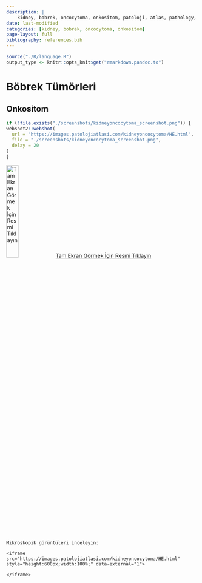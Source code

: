```yaml
---
description: |
    kidney, bobrek, oncocytoma, onkositom, patoloji, atlas, pathology, whole slide image
date: last-modified
categories: [kidney, bobrek, oncocytoma, onkositom]
page-layout: full
bibliography: references.bib
---
```


```r

source("./R/language.R")
output_type <- knitr::opts_knit$get("rmarkdown.pandoc.to")

```

# Böbrek Tümörleri {#sec-bobrek-tumorleri}

## Onkositom {#sec-bobrek-onkositom}

```r
if (!file.exists("./screenshots/kidneyoncocytoma_screenshot.png")) {
webshot2::webshot(
  url = "https://images.patolojiatlasi.com/kidneyoncocytoma/HE.html",
  file = "./screenshots/kidneyoncocytoma_screenshot.png",
  delay = 20
)
}
```

[![Tam Ekran Görmek İçin Resmi
Tıklayın](./screenshots/kidneyoncocytoma_screenshot.png){width="25%"}](https://images.patolojiatlasi.com/kidneyoncocytoma/HE.html)
[Tam Ekran Görmek İçin Resmi
Tıklayın](https://images.patolojiatlasi.com/kidneyoncocytoma/HE.html)



```asis

Mikroskopik görüntüleri inceleyin:

<iframe src="https://images.patolojiatlasi.com/kidneyoncocytoma/HE.html" style="height:600px;width:100%;" data-external="1">

</iframe>
```

